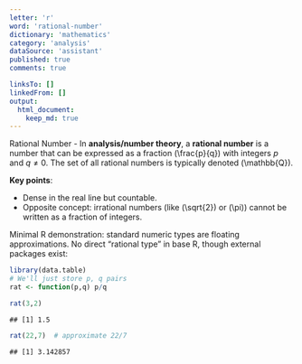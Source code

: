 ```yaml
---
letter: 'r'
word: 'rational-number'
dictionary: 'mathematics'
category: 'analysis'
dataSource: 'assistant'
published: true
comments: true

linksTo: []
linkedFrom: []
output:
  html_document:
    keep_md: true
---
```




<a id="rational-number">Rational Number</a> - In **analysis/number theory**, a **rational number** is a number that can be expressed as a fraction \(\frac{p}{q}\) with integers $p$ and $q \neq 0$. The set of all rational numbers is typically denoted \(\mathbb{Q}\).

**Key points**:
- Dense in the real line but countable.
- Opposite concept: irrational numbers (like \(\sqrt{2}\) or \(\pi\)) cannot be written as a fraction of integers.

Minimal R demonstration: standard numeric types are floating approximations. No direct “rational type” in base R, though external packages exist:


``` r
library(data.table)
# We'll just store p, q pairs
rat <- function(p,q) p/q

rat(3,2)
```

```
## [1] 1.5
```

``` r
rat(22,7)  # approximate 22/7
```

```
## [1] 3.142857
```
